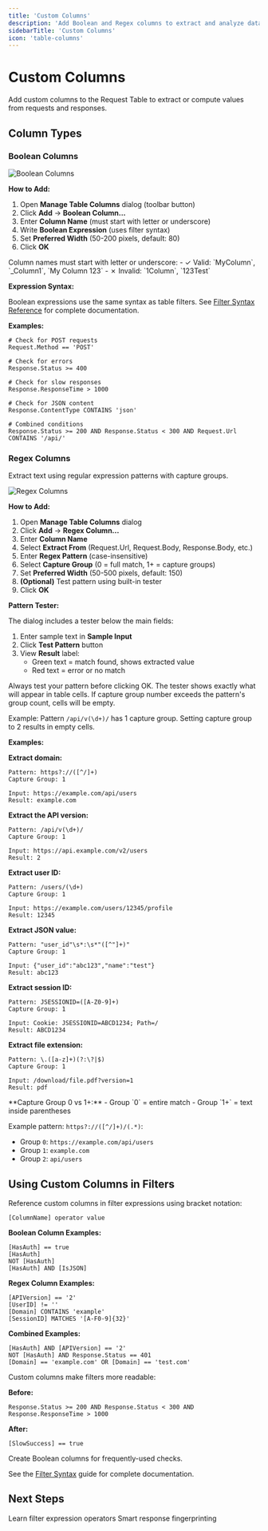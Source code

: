 ```yaml
---
title: 'Custom Columns'
description: 'Add Boolean and Regex columns to extract and analyze data'
sidebarTitle: 'Custom Columns'
icon: 'table-columns'
---
```


# Custom Columns

Add custom columns to the Request Table to extract or compute values from requests and responses.

## Column Types

### Boolean Columns

<img src="/images/custom-columns-boolean.png" alt="Boolean Columns" />

**How to Add:**

1. Open **Manage Table Columns** dialog (toolbar button)
2. Click **Add** → **Boolean Column...**
3. Enter **Column Name** (must start with letter or underscore)
4. Write **Boolean Expression** (uses filter syntax)
5. Set **Preferred Width** (50-200 pixels, default: 80)
6. Click **OK**

<Warning>
Column names must start with letter or underscore:
- ✓ Valid: `MyColumn`, `_Column1`, `My Column 123`
- ✗ Invalid: `1Column`, `123Test`
</Warning>

**Expression Syntax:**

Boolean expressions use the same syntax as table filters. See [Filter Syntax Reference](/request-table/filtering) for complete documentation.

**Examples:**

```text
# Check for POST requests
Request.Method == 'POST'

# Check for errors
Response.Status >= 400

# Check for slow responses
Response.ResponseTime > 1000

# Check for JSON content
Response.ContentType CONTAINS 'json'

# Combined conditions
Response.Status >= 200 AND Response.Status < 300 AND Request.Url CONTAINS '/api/'
```

### Regex Columns

Extract text using regular expression patterns with capture groups.

<img src="/images/custom-columns-regex.png" alt="Regex Columns" />

**How to Add:**

1. Open **Manage Table Columns** dialog
2. Click **Add** → **Regex Column...**
3. Enter **Column Name**
4. Select **Extract From** (Request.Url, Request.Body, Response.Body, etc.)
5. Enter **Regex Pattern** (case-insensitive)
6. Select **Capture Group** (0 = full match, 1+ = capture groups)
7. Set **Preferred Width** (50-500 pixels, default: 150)
8. **(Optional)** Test pattern using built-in tester
9. Click **OK**

**Pattern Tester:**

The dialog includes a tester below the main fields:

1. Enter sample text in **Sample Input**
2. Click **Test Pattern** button
3. View **Result** label:
   - Green text = match found, shows extracted value
   - Red text = error or no match

<Tip>
Always test your pattern before clicking OK. The tester shows exactly what will appear in table cells.
</Tip>

<Warning>
If capture group number exceeds the pattern's group count, cells will be empty.

Example: Pattern `/api/v(\d+)/` has 1 capture group. Setting capture group to 2 results in empty cells.
</Warning>

**Examples:**

**Extract domain:**
```
Pattern: https?://([^/]+)
Capture Group: 1

Input: https://example.com/api/users
Result: example.com
```

**Extract the API version:**
```
Pattern: /api/v(\d+)/
Capture Group: 1

Input: https://api.example.com/v2/users
Result: 2
```

**Extract user ID:**
```
Pattern: /users/(\d+)
Capture Group: 1

Input: https://example.com/users/12345/profile
Result: 12345
```

**Extract JSON value:**
```
Pattern: "user_id"\s*:\s*"([^"]+)"
Capture Group: 1

Input: {"user_id":"abc123","name":"test"}
Result: abc123
```

**Extract session ID:**
```
Pattern: JSESSIONID=([A-Z0-9]+)
Capture Group: 1

Input: Cookie: JSESSIONID=ABCD1234; Path=/
Result: ABCD1234
```

**Extract file extension:**
```
Pattern: \.([a-z]+)(?:\?|$)
Capture Group: 1

Input: /download/file.pdf?version=1
Result: pdf
```

<Note>
**Capture Group 0 vs 1+:**
- Group `0` = entire match
- Group `1+` = text inside parentheses

Example pattern: `https?://([^/]+)/(.*)`:
- Group `0`: `https://example.com/api/users`
- Group `1`: `example.com`
- Group `2`: `api/users`
</Note>


## Using Custom Columns in Filters

Reference custom columns in filter expressions using bracket notation:

```text
[ColumnName] operator value
```

**Boolean Column Examples:**

```text
[HasAuth] == true
[HasAuth]
NOT [HasAuth]
[HasAuth] AND [IsJSON]
```

**Regex Column Examples:**

```text
[APIVersion] == '2'
[UserID] != ''
[Domain] CONTAINS 'example'
[SessionID] MATCHES '[A-F0-9]{32}'
```

**Combined Examples:**

```text
[HasAuth] AND [APIVersion] == '2'
NOT [HasAuth] AND Response.Status == 401
[Domain] == 'example.com' OR [Domain] == 'test.com'
```

<Tip>
Custom columns make filters more readable:

**Before:**
```text
Response.Status >= 200 AND Response.Status < 300 AND Response.ResponseTime > 1000
```

**After:**
```text
[SlowSuccess] == true
```

Create Boolean columns for frequently-used checks.
</Tip>

See the [Filter Syntax](/request-table/filtering) guide for complete documentation.

## Next Steps

<CardGroup cols={2}>
  <Card title="Filter Syntax" icon="filter" href="/request-table/filtering">
    Learn filter expression operators
  </Card>
  <Card title="Ignore Requests" icon="eye-slash" href="/request-table/ignore-requests">
    Smart response fingerprinting
  </Card>
</CardGroup>
